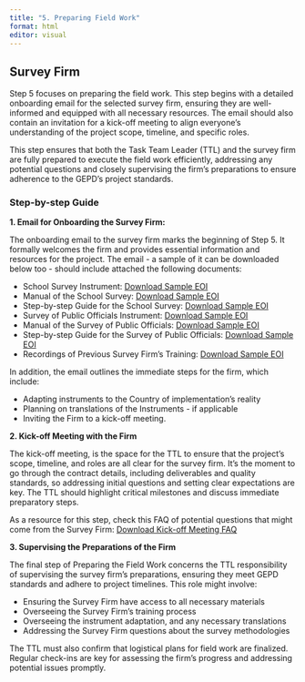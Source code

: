 ```yaml
---
title: "5. Preparing Field Work"
format: html
editor: visual
---
```


## Survey Firm

Step 5 focuses on preparing the field work. This step begins with a detailed onboarding email for the selected survey firm, ensuring they are well-informed and equipped with all necessary resources. The email should also contain an invitation for a kick-off meeting to align everyone's understanding of the project scope, timeline, and specific roles.

This step ensures that both the Task Team Leader (TTL) and the survey firm are fully prepared to execute the field work efficiently, addressing any potential questions and closely supervising the firm's preparations to ensure adherence to the GEPD's project standards.

### Step-by-step Guide

**1. Email for Onboarding the Survey Firm:**

The onboarding email to the survey firm marks the beginning of Step 5. It formally welcomes the firm and provides essential information and resources for the project. The email - a sample of it can be downloaded below too - should include attached the following documents:

- School Survey Instrument: [Download Sample EOI](https://github.com/ArthurCheib/gepd-implementation-pck/raw/main/websites-materials/step-2/gepd-sampling.R.zip){.btn .btn-primary target="_blank"}
- Manual of the School Survey: [Download Sample EOI](https://github.com/ArthurCheib/gepd-implementation-pck/raw/main/websites-materials/step-2/gepd-sampling.R.zip){.btn .btn-primary target="_blank"}
- Step-by-step Guide for the School Survey: [Download Sample EOI](https://github.com/ArthurCheib/gepd-implementation-pck/raw/main/websites-materials/step-2/gepd-sampling.R.zip){.btn .btn-primary target="_blank"}
- Survey of Public Officials Instrument: [Download Sample EOI](https://github.com/ArthurCheib/gepd-implementation-pck/raw/main/websites-materials/step-2/gepd-sampling.R.zip){.btn .btn-primary target="_blank"}
- Manual of the Survey of Public Officials: [Download Sample EOI](https://github.com/ArthurCheib/gepd-implementation-pck/raw/main/websites-materials/step-2/gepd-sampling.R.zip){.btn .btn-primary target="_blank"}
- Step-by-step Guide for the Survey of Public Officials: [Download Sample EOI](https://github.com/ArthurCheib/gepd-implementation-pck/raw/main/websites-materials/step-2/gepd-sampling.R.zip){.btn .btn-primary target="_blank"}
- Recordings of Previous Survey Firm's Training: [Download Sample EOI](https://github.com/ArthurCheib/gepd-implementation-pck/raw/main/websites-materials/step-2/gepd-sampling.R.zip){.btn .btn-primary target="_blank"}

In addition, the email outlines the immediate steps for the firm, which include:

- Adapting instruments to the Country of implementation's reality
- Planning on translations of the Instruments - if applicable
- Inviting the Firm to a kick-off meeting.

**2. Kick-off Meeting with the Firm**

The kick-off meeting, is the space for the TTL to ensure that the project's scope, timeline, and roles are all clear for the survey firm. It's the moment to go through the contract details, including deliverables and quality standards, so addressing initial questions and setting clear expectations are key. The TTL should highlight critical milestones and discuss immediate preparatory steps.

As a resource for this step, check this FAQ of potential questions that might come from the Survey Firm:  [Download Kick-off Meeting FAQ](https://github.com/ArthurCheib/gepd-implementation-pck/raw/main/websites-materials/step-2/gepd-sampling.R.zip){.btn .btn-primary target="_blank"}

**3. Supervising the Preparations of the Firm**

The final step of Preparing the Field Work concerns the TTL responsibility of supervising the survey firm’s preparations, ensuring they meet GEPD standards and adhere to project timelines. This role might involve:

- Ensuring the Survey Firm have access to all necessary materials
- Overseeing the Survey Firm’s training process
- Overseeing the instrument adaptation, and any necessary translations
- Addressing the Survey Firm questions about the survey methodologies

The TTL must also confirm that logistical plans for field work are finalized. Regular check-ins are key for assessing the firm’s progress and addressing potential issues promptly.


